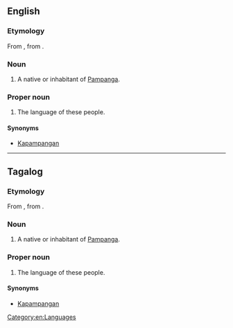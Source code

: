 {{also|pampango}}

==English==

=== Etymology ===
From {{bor|en|es|pampango}}, from {{m|es|Pampanga}}.

===Noun===
{{en-noun}}

# A native or inhabitant of [[Pampanga]].

===Proper noun===
{{en-proper noun}}

# The language of these people.

====Synonyms====
* [[Kapampangan]]

[[Category:en:Languages]]

----

==Tagalog==

=== Etymology ===
From {{bor|tl|es|pampango}}, from {{m|es|Pampanga}}.

===Noun===
{{tl-noun}}

# A native or inhabitant of [[Pampanga]].

===Proper noun===
{{tl-proper noun}}

# The language of these people.

====Synonyms====

* [[Kapampangan]]